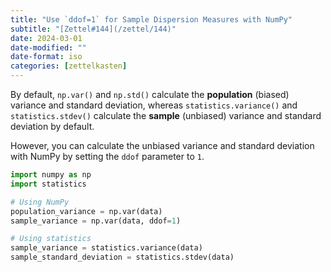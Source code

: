 ```yaml
---
title: "Use `ddof=1` for Sample Dispersion Measures with NumPy"
subtitle: "[Zettel#144](/zettel/144)"
date: 2024-03-01
date-modified: ""
date-format: iso
categories: [zettelkasten]
---
```

By default, `np.var()` and `np.std()` calculate the **population** (biased) variance and standard deviation, whereas `statistics.variance()` and `statistics.stdev()` calculate the **sample** (unbiased) variance and standard deviation by default.

However, you can calculate the unbiased variance and standard deviation with NumPy by setting the `ddof` parameter to `1`.

```python
import numpy as np
import statistics

# Using NumPy
population_variance = np.var(data)
sample_variance = np.var(data, ddof=1)

# Using statistics
sample_variance = statistics.variance(data)
sample_standard_deviation = statistics.stdev(data)
```
